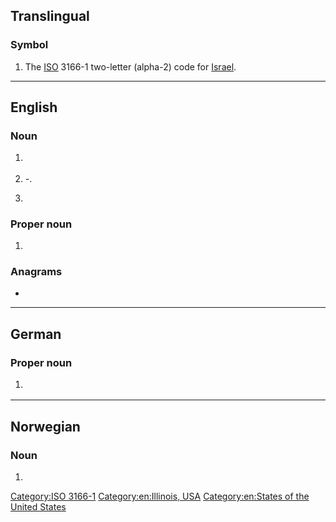 {{also|Appendix:Variations of "il"}}
==Translingual==

===Symbol===
{{head|mul|symbol}}

# The [[ISO]] 3166-1 two-letter (alpha-2) code for [[Israel]].

[[Category:ISO 3166-1]]

----

==English==

===Noun===
{{en-noun}}

# {{lb|en|computing|initialism}} {{l|en|intermediate language|Intermediate language}}
# {{lb|en|video games|speedrunning|initialism}} {{l|en|individual|Individual}}-{{l|en|level}}.
# {{abbreviation of|en|interleukin}}

===Proper noun===
{{en-proper noun}}

# {{abbreviation of|en|Illinois}} {{gloss|a state of the [[United States of America]]}}

===Anagrams===
* {{anagrams|en|a=il|-li-|Li|li}}

[[Category:en:Illinois, USA]]
[[Category:en:States of the United States]]

----

==German==

===Proper noun===
{{de-proper noun}}

# {{abbreviation of|de|[[Innsbruck]] [[Land]]}} {{gloss|country code of ''Innsbruck, Land'', the surrounding circuit of [[Innsbruck]]/[[Tyrol]]/[[Austria]]}}

----

==Norwegian==

===Noun===
{{head|no|noun}}

# {{abbreviation of|no|idrettslag}}